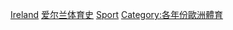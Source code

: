 {{container category}}

[[Category:各年份各國體育|Ireland]]
[[Category:爱尔兰体育史|]]
[[Category:依年份劃分的愛爾蘭|Sport]]
[[Category:各年份歐洲體育|Category:各年份歐洲體育]]